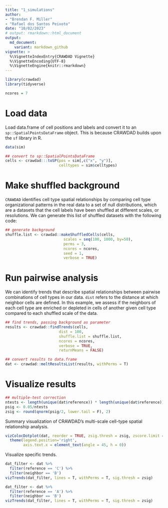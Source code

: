 ```yaml
---
title: "1_simulations"
author: 
- "Brendan F. Miller"
- "Rafael dos Santos Peixoto"
date: "10/02/2023"
# output: rmarkdown::html_document
output:
  md_document:
    variant: markdown_github
vignette: >
  %\VignetteIndexEntry{CRAWDAD Vignette}
  %\VignetteEncoding{UTF-8}
  %\VignetteEngine{knitr::rmarkdown}
---
```


```r

library(crawdad)
library(tidyverse)

```

```r

ncores = 7

```

# Load data


Load data.frame of cell positions and labels and convert it to an `sp::SpatialPointsDataFrame` object. This is because CRAWDAD builds upon the `sf` library in R.

```r

data(sim)

## convert to sp::SpatialPointsDataFrame
cells <- crawdad:::toSP(pos = sim[,c("x", "y")],
                        celltypes = sim$celltypes)

```

# Make shuffled background

`CRAWDAD` identifies cell type spatial relationships by comparing cell type organizational patterns in the real data to a set of null distributions, which are a datasets that the cell labels have been shuffled at different scales, or resolutions. We can generate this list of shuffled datasets with the following code:

```r

## generate background
shuffle.list <- crawdad::makeShuffledCells(cells,
                          scales = seq(100, 1000, by=50),
                          perms = 3,
                          ncores = ncores,
                          seed = 1,
                          verbose = TRUE)

```

# Run pairwise analysis

We can identify trends that describe spatial relationships between pairwise combinations of cell types in our data. `dist` refers to the distance at which neighbor cells are defined. In this example, we assess if the neighbors of each cell type are enriched or depleted in cells of another given cell type compared to each shuffled scale of the data.

```r

## find trends, passing background as parameter
results <- crawdad::findTrends(cells,
                        dist = 100,
                        shuffle.list = shuffle.list,
                        ncores = ncores,
                        verbose = TRUE, 
                        returnMeans = FALSE)

```

```r

## convert results to data.frame
dat <- crawdad::meltResultsList(results, withPerms = T)

```

# Visualize results

```r

## multiple-test correction
ntests <- length(unique(dat$reference)) * length(unique(dat$reference))
psig <- 0.05/ntests
zsig <- round(qnorm(psig/2, lower.tail = F), 2)

```

Summary visualization of CRAWDAD’s multi-scale cell-type spatial relationship analysis.

```r

vizColocDotplot(dat, reorder = TRUE, zsig.thresh = zsig, zscore.limit = zsig*2) +
  theme(legend.position='right',
        axis.text.x = element_text(angle = 45, h = 0))

```

Visualize specific trends.

```r

dat_filter <- dat %>% 
  filter(reference == 'C') %>% 
  filter(neighbor == 'B')
vizTrends(dat_filter, lines = T, withPerms = T, sig.thresh = zsig)

```

```r

dat_filter <- dat %>% 
  filter(reference == 'A') %>% 
  filter(neighbor == 'B')
vizTrends(dat_filter, lines = T, withPerms = T, sig.thresh = zsig)

```